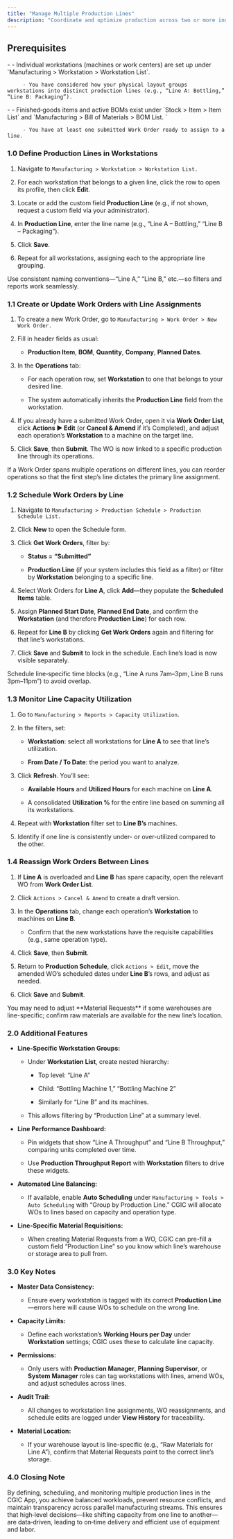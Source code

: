 ```yaml
---
title: "Manage Multiple Production Lines"
description: "Coordinate and optimize production across two or more independent lines—each with its own workstations, capacity, and schedules—so you can maximize throughput and avoid bottlenecks in the CGIC App."
---
```


## **Prerequisites**

<CardGroup cols={2}>
  <Card title="Workstation & Line Configuration" icon="circle-dot" iconType="duotone">
    - - Individual workstations (machines or work centers) are set up under `Manufacturing > Workstation > Workstation List`.  

         - You have considered how your physical layout groups workstations into distinct production lines (e.g., “Line A: Bottling,” “Line B: Packaging”).
  </Card>
  <Card title="Work Orders & BOMs" icon="circle-dot" iconType="duotone">
    - - Finished‐goods items and active BOMs exist under `Stock > Item > Item List` and `Manufacturing > Bill of Materials > BOM List.  `

         - You have at least one submitted Work Order ready to assign to a line.
  </Card>
</CardGroup>

### 1.0 Define Production Lines in Workstations

1. Navigate to `Manufacturing > Workstation > Workstation List.`  

2. For each workstation that belongs to a given line, click the row to open its profile, then click **Edit**. 

3. Locate or add the custom field **Production Line** (e.g., if not shown, request a custom field via your administrator).  

4. In **Production Line**, enter the line name (e.g., “Line A – Bottling,” “Line B – Packaging”).  

5. Click **Save**.  

6. Repeat for all workstations, assigning each to the appropriate line grouping.

<Tip>
  Use consistent naming conventions—“Line A,” “Line B,” etc.—so filters and reports work seamlessly.
</Tip>

### 1.1 Create or Update Work Orders with Line Assignments

1. To create a new Work Order, go to `Manufacturing > Work Order > New Work Order.`  

2. Fill in header fields as usual:  

   - **Production Item**, **BOM**, **Quantity**, **Company**, **Planned Dates**.  

3. In the **Operations** tab:  

   - For each operation row, set **Workstation** to one that belongs to your desired line.  

   - The system automatically inherits the **Production Line** field from the workstation.  

4. If you already have a submitted Work Order, open it via **Work Order List**, click **Actions ▶️ Edit** (or **Cancel & Amend** if it’s Completed), and adjust each operation’s **Workstation** to a machine on the target line.  

5. Click **Save**, then **Submit**. The WO is now linked to a specific production line through its operations.

<Note>
  If a Work Order spans multiple operations on different lines, you can reorder operations so that the first step’s line dictates the primary line assignment.
</Note>

### 1.2 Schedule Work Orders by Line

1. Navigate to `Manufacturing > Production Schedule > Production Schedule List.`  

2. Click **New** to open the Schedule form.  

3. Click **Get Work Orders**, filter by:  

   - **Status = “Submitted”**  

   - **Production Line** (if your system includes this field as a filter) or filter by **Workstation** belonging to a specific line.  

4. Select Work Orders for **Line A**, click **Add**—they populate the **Scheduled Items** table.  

5. Assign **Planned Start Date**, **Planned End Date**, and confirm the **Workstation** (and therefore **Production Line**) for each row.  

6. Repeat for **Line B** by clicking **Get Work Orders** again and filtering for that line’s workstations.  

7. Click **Save** and **Submit** to lock in the schedule. Each line’s load is now visible separately.

<Tip>
  Schedule line‐specific time blocks (e.g., “Line A runs 7am–3pm, Line B runs 3pm–11pm”) to avoid overlap.
</Tip>

### 1.3 Monitor Line Capacity Utilization

1. Go to `Manufacturing > Reports > Capacity Utilization`.  

2. In the filters, set:  

   - **Workstation**: select all workstations for **Line A** to see that line’s utilization.  

   - **From Date / To Date**: the period you want to analyze.  

3. Click **Refresh**. You’ll see:  

   - **Available Hours** and **Utilized Hours** for each machine on **Line A**.  

   - A consolidated **Utilization %** for the entire line based on summing all its workstations.  

4. Repeat with **Workstation** filter set to **Line B’s** machines.  

5. Identify if one line is consistently under- or over-utilized compared to the other.

### 1.4 Reassign Work Orders Between Lines

1. If **Line A** is overloaded and **Line B** has spare capacity, open the relevant WO from **Work Order List**.  

2. Click `Actions > Cancel & Amend` to create a draft version.  

3. In the **Operations** tab, change each operation’s **Workstation** to machines on **Line B**.  

   - Confirm that the new workstations have the requisite capabilities (e.g., same operation type).  

4. Click **Save**, then **Submit**.  

5. Return to **Production Schedule**, click `Actions > Edit`, move the amended WO’s scheduled dates under **Line B**’s rows, and adjust as needed.  

6. Click **Save** and **Submit**.

<Note>
  You may need to adjust **Material Requests** if some warehouses are line-specific; confirm raw materials are available for the new line’s location.
</Note>

### 2.0 Additional Features

- **Line-Specific Workstation Groups:**  

  - Under **Workstation List**, create nested hierarchy:  

    - Top level: “Line A”  

    - Child: “Bottling Machine 1,” “Bottling Machine 2”  

    - Similarly for “Line B” and its machines.  

  - This allows filtering by “Production Line” at a summary level.

- **Line Performance Dashboard:**  

  - Pin widgets that show “Line A Throughput” and “Line B Throughput,” comparing units completed over time.  

  - Use **Production Throughput Report** with **Workstation** filters to drive these widgets.

- **Automated Line Balancing:**  

  - If available, enable **Auto Scheduling** under `Manufacturing > Tools > Auto Scheduling` with “Group by Production Line.” CGIC will allocate WOs to lines based on capacity and operation type.

- **Line-Specific Material Requisitions:**  

  - When creating Material Requests from a WO, CGIC can pre-fill a custom field “Production Line” so you know which line’s warehouse or storage area to pull from.

### 3.0 Key Notes

- **Master Data Consistency:**  

  - Ensure every workstation is tagged with its correct **Production Line**—errors here will cause WOs to schedule on the wrong line.  

- **Capacity Limits:**  

  - Define each workstation’s **Working Hours per Day** under **Workstation** settings; CGIC uses these to calculate line capacity.  

- **Permissions:**  

  - Only users with **Production Manager**, **Planning Supervisor**, or **System Manager** roles can tag workstations with lines, amend WOs, and adjust schedules across lines.  

- **Audit Trail:**  

  - All changes to workstation line assignments, WO reassignments, and schedule edits are logged under **View History** for traceability.

- **Material Location:**  

  - If your warehouse layout is line-specific (e.g., “Raw Materials for Line A”), confirm that Material Requests point to the correct line’s storage.  

### 4.0 Closing Note

By defining, scheduling, and monitoring multiple production lines in the CGIC App, you achieve balanced workloads, prevent resource conflicts, and maintain transparency across parallel manufacturing streams. This ensures that high‐level decisions—like shifting capacity from one line to another—are data‐driven, leading to on‐time delivery and efficient use of equipment and labor.